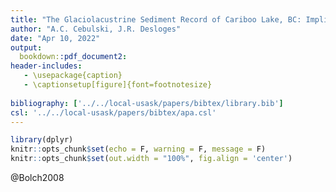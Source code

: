 ```yaml
---
title: "The Glaciolacustrine Sediment Record of Cariboo Lake, BC: Implications for Holocene Fluvial and Glacial Watershed Dynamics"
author: "A.C. Cebulski, J.R. Desloges"
date: "Apr 10, 2022"
output:
  bookdown::pdf_document2:
header-includes:
   - \usepackage{caption}
   - \captionsetup[figure]{font=footnotesize}
   
bibliography: ['../../local-usask/papers/bibtex/library.bib']
csl: '../../local-usask/papers/bibtex/apa.csl'
---
```


```r
library(dplyr)
knitr::opts_chunk$set(echo = F, warning = F, message = F)
knitr::opts_chunk$set(out.width = "100%", fig.align = 'center')
```

@Bolch2008


